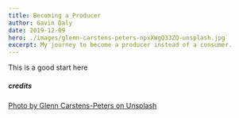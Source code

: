 ```yaml
---
title: Becoming a Producer
author: Gavin Daly
date: 2019-12-09
hero: ./images/glenn-carstens-peters-npxXWgQ33ZQ-unsplash.jpg
excerpt: My journey to become a producer instead of a consumer.
---
```


This is a good start here





##### credits

[Photo by Glenn Carstens-Peters on Unsplash](https://unsplash.com/@glenncarstenspeters?utm_source=unsplash&utm_medium=referral&utm_content=creditCopyText)